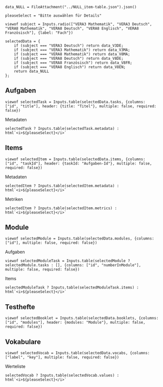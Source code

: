 ```ojs
data_NULL = FileAttachment("../NULL_item-table.json").json()
```

```ojs
pleaseSelect = "Bitte auswählen für Details"
```


```ojs
viewof subject = Inputs.radio(["VERA3 Mathematik", "VERA3 Deutsch", "VERA8 Mathematik", "VERA8 Deutsch", "VERA8 Englisch", "VERA8 Französisch"], {label: "Fach"})
```

```ojs
selectedData = {
    if (subject === "VERA3 Deutsch") return data_V3DE;
    if (subject === "VERA3 Mathematik") return data_V3MA;
    if (subject === "VERA8 Mathematik") return data_V8MA;
    if (subject === "VERA8 Deutsch") return data_V8DE;
    if (subject === "VERA8 Französisch") return data_V8FR;
    if (subject === "VERA8 Englisch") return data_V8EN;
    return data_NULL
};
```

::: {.panel-tabset}

## Aufgaben

```ojs
viewof selectedTask = Inputs.table(selectedData.tasks, {columns: ["id", "title"], header: {title: "Titel"}, multiple: false, required: false})
```

Metadaten

```ojs
selectedTask ? Inputs.table(selectedTask.metadata) : html`<i>${pleaseSelect}</i>`
```

## Items

```ojs
viewof selectedItem = Inputs.table(selectedData.items, {columns: ["id", "taskId"], header: {taskId: "Aufgaben-Id"}, multiple: false, required: false})
```

Metadaten

```ojs
selectedItem ? Inputs.table(selectedItem.metadata) : html`<i>${pleaseSelect}</i>`
```

Metriken

```ojs
selectedItem ? Inputs.table(selectedItem.metrics) : html`<i>${pleaseSelect}</i>`
```

## Module

```ojs
viewof selectedModule = Inputs.table(selectedData.modules, {columns: ["id"], multiple: false, required: false})
```

Aufgaben

```ojs
viewof selectedModuleTask = Inputs.table(selectedModule ? selectedModule.tasks : [], {columns: ["id", "numberInModule"], multiple: false, required: false})
```

Items

```ojs
selectedModuleTask ? Inputs.table(selectedModuleTask.items) : html`<i>${pleaseSelect}</i>`
```

## Testhefte

```ojs
viewof selectedBooklet = Inputs.table(selectedData.booklets, {columns: ["id", "modules"], header: {modules: "Module"}, multiple: false, required: false})
```

## Vokabulare

```ojs
viewof selectedVocab = Inputs.table(selectedData.vocabs, {columns: ["label", "key"], multiple: false, required: false})
```

Werteliste

```ojs
selectedVocab ? Inputs.table(selectedVocab.values) : html`<i>${pleaseSelect}</i>`
```

:::